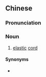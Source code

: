 ==Chinese==
{{zh-forms|s=掬带|alt=糾帶,勼帶}}

===Pronunciation===
{{zh-pron
|mn=qz,xm,zz:kiuh-tòa/tw:kiù-tòa
|cat=n
}}

===Noun===
{{zh-noun}}

# {{lb|zh|Min Nan}} [[elastic]] [[cord]]

====Synonyms====
* {{zh-l|橡奶帶}}